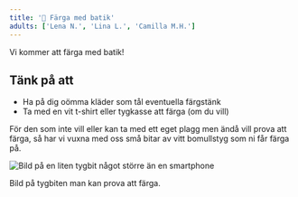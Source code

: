 ```yaml
---
title: '🌈 Färga med batik'
adults: ['Lena N.', 'Lina L.', 'Camilla M.H.']
---
```


<section class="flex flex-col gap-2">
  <p>
    Vi kommer att färga med batik!
  </p>

  <h2>Tänk på att</h2>
  <ul class="text-sm list-disc list-inside">
    <li>Ha på dig oömma kläder som tål eventuella färgstänk</li>
    <li>Ta med en vit t-shirt eller tygkasse att färga (om du vill)</li>
  </ul>

  <p>
    För den som inte vill eller kan ta med ett eget plagg men ändå vill prova
    att färga, så har vi vuxna med oss små bitar av vitt bomullstyg som ni
    får färga på.
  </p>

  <div>
    <Image src={bomullstyg} width={420} alt="Bild på en liten tygbit något större än en smartphone" densities={[1.5, 2, 3]} class="rounded-md" />
    <p class="text-xs mt-1 text-slate-400">Bild på tygbiten man kan prova att färga.</p>
  </div>
</section>
